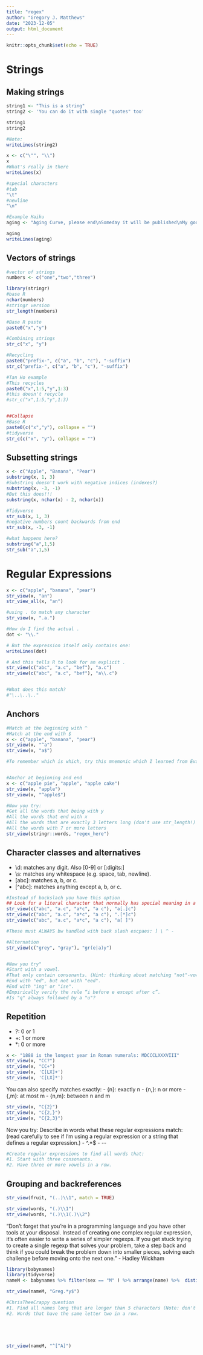 ```yaml
---
title: "regex"
author: "Gregory J. Matthews"
date: "2023-12-05"
output: html_document
---
```


```r
knitr::opts_chunk$set(echo = TRUE)
```

# Strings
## Making strings
```r
string1 <- "This is a string"
string2 <- 'You can do it with single "quotes" too' 

string1
string2

#Note:
writeLines(string2)
```


```r
x <- c("\"", "\\")
x
#What's really in there
writeLines(x)
```


```r
#special characters
#tab
"\t"
#newline
"\n"

#Example Haiku
aging <- "Aging Curve, please end\nSomeday it will be published\nMy god end this  please"

aging
writeLines(aging)
```
## Vectors of strings
```r
#vector of strings
numbers <- c("one","two","three")

library(stringr)
#base R
nchar(numbers)
#stringr version
str_length(numbers)

#Base R paste
paste0("x","y")

#Combining strings
str_c("x", "y")

#Recycling
paste0("prefix-", c("a", "b", "c"), "-suffix")
str_c("prefix-", c("a", "b", "c"), "-suffix")

#Tan Ho example 
#This recycles
paste0("x",1:5,"y",1:3)
#this doesn't recycle
#str_c("x",1:5,"y",1:3)


##Collapse
#Base R
paste0(c("x","y"), collapse = "")
#tidyverse
str_c(c("x", "y"), collapse = "")

```

## Subsetting strings

```r
x <- c("Apple", "Banana", "Pear")
substring(x, 1, 3)
#Substring doesn't work with negative indices (indexes?)
substring(x, -3, -1)
#But this does!!!
substring(x, nchar(x) - 2, nchar(x))

#Tidyverse
str_sub(x, 1, 3)
#negative numbers count backwards from end
str_sub(x, -3, -1)

#what happens here?
substring("a",1,5)
str_sub("a",1,5)

```
# Regular Expressions
```r
x <- c("apple", "banana", "pear")
str_view(x, "an")
str_view_all(x, "an")

#using . to match any character
str_view(x, ".a.")

#How do I find the actual .
dot <- "\\."

# But the expression itself only contains one:
writeLines(dot)

# And this tells R to look for an explicit .
str_view(c("abc", "a.c", "bef"), "a.c")
str_view(c("abc", "a.c", "bef"), "a\\.c")


#What does this match?  
#"\..\..\.."

```

## Anchors 

```r
#Match at the beginning with ^
#Match at the end with $
x <- c("apple", "banana", "pear")
str_view(x, "^a")
str_view(x, "a$")

#To remember which is which, try this mnemonic which I learned from Evan Misshula: if you begin with power (^), you end up with money ($).


#Anchor at beginning and end
x <- c("apple pie", "apple", "apple cake")
str_view(x, "apple")
str_view(x, "^apple$")

#Now you try: 
#Get all the words that being with y
#All the words that end with x
#All the words that are exactly 3 letters long (don't use str_length!)
#All the words with 7 or more letters
str_view(stringr::words, "regex_here")


```

## Character classes and alternatives
 - \\d: matches any digit. Also \[0-9] or \[:digits:]
 - \\s: matches any whitespace (e.g. space, tab, newline).
 - \[abc]: matches a, b, or c.
 - \[^abc]: matches anything except a, b, or c.

```r
#Instead of backslach you have this option
## Look for a literal character that normally has special meaning in a regex
str_view(c("abc", "a.c", "a*c", "a c"), "a[.]c")
str_view(c("abc", "a.c", "a*c", "a c"), ".[*]c")
str_view(c("abc", "a.c", "a*c", "a c"), "a[ ]")

#These must ALWAYS bw handled with back slash escpaes: ] \ ^ -

#Alternation
str_view(c("grey", "gray"), "gr(e|a)y")


#Now you try"
#Start with a vowel.
#That only contain consonants. (Hint: thinking about matching "not"-vowels.)
#End with "ed", but not with "eed".
#End with "ing" or "ise".
#Empirically verify the rule “i before e except after c”.
#Is "q" always followed by a "u"?
```


## Repetition
 - ?: 0 or 1
 - +: 1 or more
 - *: 0 or more
```r
x <- "1888 is the longest year in Roman numerals: MDCCCLXXXVIII"
str_view(x, "CC?")
str_view(x, "CC+")
str_view(x, 'C[LX]+')
str_view(x, 'C[LX]*')
```

You can also specify matches exactly: 
 - {n}: exactly n
 - {n,}: n or more
 - {,m}: at most m
 - {n,m}: between n and m
 
```r
str_view(x, "C{2}")
str_view(x, "C{2,}")
str_view(x, "C{2,3}")
```


Now you try:
Describe in words what these regular expressions match: (read carefully to see if I’m using a regular expression or a string that defines a regular expression.)
 - ^.*$
 - \d{4}-\d{2}-\d{2}
```r
#Create regular expressions to find all words that:
#1. Start with three consonants.
#2. Have three or more vowels in a row.

```

## Grouping and backreferences
```r
str_view(fruit, "(..)\\1", match = TRUE)

str_view(words, "(.)\\1")
str_view(words, "(.)\\1(.)\\2")
```

"Don’t forget that you’re in a programming language and you have other tools at your disposal. Instead of creating one complex regular expression, it’s often easier to write a series of simpler regexps. If you get stuck trying to create a single regexp that solves your problem, take a step back and think if you could break the problem down into smaller pieces, solving each challenge before moving onto the next one." - Hadley Wickham


```r
library(babynames)
library(tidyverse)
nameM <- babynames %>% filter(sex == "M" ) %>% arrange(name) %>%  distinct(name) %>% unlist() 

str_view(nameM, "Greg.*y$")

#ChrisTheeCrappy question
#1. Find all names long that are longer than 5 characters (Note: don't use str_length!)
#2. Words that have the same letter two in a row.  





str_view(nameM, "^[^A]")


```








